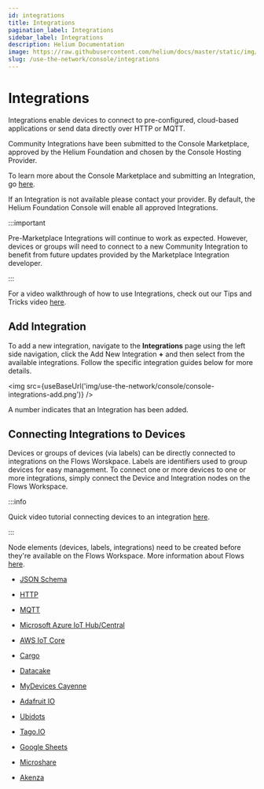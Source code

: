 ```yaml
---
id: integrations
title: Integrations
pagination_label: Integrations
sidebar_label: Integrations
description: Helium Documentation
image: https://raw.githubusercontent.com/helium/docs/master/static/img/link-image.png
slug: /use-the-network/console/integrations
---
```


# Integrations


Integrations enable devices to connect to pre-configured, cloud-based applications or send data
directly over HTTP or MQTT.

Community Integrations have been submitted to the Console Marketplace, approved by the Helium
Foundation and chosen by the Console Hosting Provider.

To learn more about the Console Marketplace and submitting an Integration, go
[here](/use-the-network/console-marketplace).

If an Integration is not available please contact your provider. By default, the Helium Foundation
Console will enable all approved Integrations.

:::important

Pre-Marketplace Integrations will continue to work as expected. However, devices or groups will need
to connect to a new Community Integration to benefit from future updates provided by the Marketplace
Integration developer.

:::

For a video walkthrough of how to use Integrations, check out our Tips and Tricks video
[here](https://youtu.be/lnERw1f7TGE).

## Add Integration

To add a new integration, navigate to the **Integrations** page using the left side navigation,
click the Add New Integration **+** and then select from the available integrations. Follow the
specific integration guides below for more details.

<img src={useBaseUrl('img/use-the-network/console/console-integrations-add.png')} />

A number indicates that an Integration has been added.

## Connecting Integrations to Devices

Devices or groups of devices (via labels) can be directly connected to integrations on the Flows
Worskpace. Labels are identifiers used to group devices for easy management. To connect one or more
devices to one or more integrations, simply connect the Device and Integration nodes on the Flows
Workspace.

:::info

Quick video tutorial connecting devices to an integration
[here](https://www.youtube.com/watch?v=lnERw1f7TGE).

:::

Node elements (devices, labels, integrations) need to be created before they're available on the
Flows Workspace. More information about Flows
[here](https://docs.helium.com/use-the-network/console/flows/).

- [JSON Schema](/use-the-network/console/integrations/json-schema)

- [HTTP](/use-the-network/console/integrations/http)

- [MQTT](/use-the-network/console/integrations/mqtt)

- [Microsoft Azure IoT Hub/Central](/use-the-network/console/integrations/azure)

- [AWS IoT Core](/use-the-network/console/integrations/aws-iot-core)

- [Cargo](/use-the-network/console/integrations/cargo)

- [Datacake](/use-the-network/console/integrations/datacake)

- [MyDevices Cayenne](/use-the-network/console/integrations/mydevices-cayenne)

- [Adafruit IO](/use-the-network/console/integrations/adafruitio)

- [Ubidots](/use-the-network/console/integrations/ubidots)

- [Tago.IO](/use-the-network/console/integrations/tago)

- [Google Sheets](/use-the-network/console/integrations/google-sheets)

- [Microshare](/use-the-network/console/integrations/microshare)

- [Akenza](/use-the-network/console/integrations/akenza)
